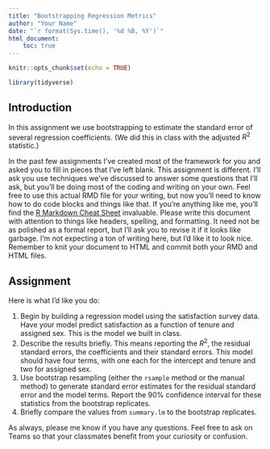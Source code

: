 ```yaml
---
title: "Bootstrapping Regression Metrics"
author: "Your Name"
date: "`r format(Sys.time(), '%d %B, %Y')`"
html_document:
    toc: true
---
```


```r
knitr::opts_chunk$set(echo = TRUE)

library(tidyverse)

```

## Introduction

In this assignment we use bootstrapping to estimate the standard error 
of several regression coefficients. (We did this in class with the 
adjusted $R^2$ statistic.) 

In the past few assignments I've created most of the framework for you and 
asked you to fill in pieces that I've left blank. This assignment is 
different. I'll ask you use techniques we've discussed to answer some questions
that I'll ask, but you'll be doing most of the coding and writing on your own. 
Feel free to use this actual RMD file for your writing, but now you'll need 
to know how to do code blocks and things like that. If you're anything like me,
you'll find the 
[R Markdown Cheat Sheet](https://github.com/rstudio/cheatsheets/raw/master/rmarkdown-2.0.pdf)
invaluable. Please write this document with attention to things like headers, spelling, 
and formatting. It need not be as polished as a formal report, but I'll ask you to revise
it if it looks like garbage. I'm not expecting a ton of writing here, but I'd like 
it to look nice. Remember to knit your document to HTML and commit both your RMD and HTML
files. 

## Assignment

Here is what I'd like you do: 

1. Begin by building a regression model using the satisfaction survey data. Have your 
model predict satisfaction as a function of tenure and assigned sex. This is the model
we built in class. 
1. Describe the results briefly. This means reporting the $R^2$, the residual standard
errors, the coefficients and their standard errors. This model 
should have four terms, with one each for the intercept and tenure and two for 
assigned sex. 
1. Use bootstrap resampling (either the `rsample` method or the manual method) to 
generate standard error estimates for the residual standard error and the model terms. 
Report the 90% confidence interval for these statistics from the bootstrap replicates. 
1. Briefly compare the values from `summary.lm` to the bootstrap replicates. 

As always, please me know if you have any questions. Feel free to ask on Teams so that your
classmates benefit from your curiosity or confusion. 






